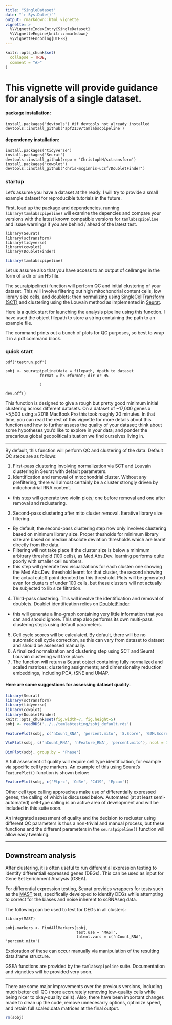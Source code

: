 ```yaml
---
title: "SingleDataset"
date: "`r Sys.Date()`"
output: rmarkdown::html_vignette
vignette: >
  %\VignetteIndexEntry{SingleDataset}
  %\VignetteEngine{knitr::rmarkdown}
  %\VignetteEncoding{UTF-8}
---
```


```r
knitr::opts_chunk$set(
  collapse = TRUE,
  comment = "#>"
)
```

# This vignette will provide guidance for analysis of a single dataset.


#### package installation:
```
install.packages("devtools") #if devtools not already installed
devtools::install_github('apf2139/tamlabscpipeline')
```
#### dependency installation:
```
install.packages("tidyverse")
install.packages('Seurat')
devtools::install_github(repo = 'ChristophH/sctransform')
install.packages("cowplot")
devtools::install_github('chris-mcginnis-ucsf/DoubletFinder')
```

### startup

Let's assume you have a dataset at the ready. I will try to provide a small example dataset for reproducible tutorials in the future.

First, load up the package and dependencies. running `library(tamlabscpipeline)` will examine the depencies and compare your versions with the latest known compatible versions for `tamlabscpipeline` and issue warnings if you are behind / ahead of the latest test.



```
library(Seurat)
library(sctransform)
library(tidyverse)
library(cowplot)
library(DoubletFinder)
```

```r

library(tamlabscpipeline)
```


Let us assume also that you have access to an output of cellranger in the form of a dir or an H5 file. 

The seuratpipeline() function will perform QC and initial clustering of your dataset. This will involve filtering out high mitochondrial content cells, low library size cells, and doublets; then normalizing using [SingleCellTransform (SCT)](https://genomebiology.biomedcentral.com/articles/10.1186/s13059-019-1874-1) and clustering using the Louvain method as implemented in [Seurat](https://satijalab.org/seurat/).

Here is a quick start for launching the analysis pipeline using this function. I have used the object filepath to store a string containing the path to an example file.

The command prints out a bunch of plots for QC purposes, so best to wrap it in a pdf command block.

### quick start

```
pdf('testrun.pdf')

sobj <- seuratpipeline(data = filepath, #path to dataset
               format = h5 #format; dir or H5
               
               )

dev.off()

```

This function is designed to give a rough but pretty good minimum initial clustering across different datasets. On a dataset of ~17,000 genes x ~5,500 using a 2018 MacBook Pro this took roughly 20 minutes. In that time, you can read the rest of this vignette for more details about this function and how to further assess the quality of your dataset; think about some hypotheses you'd like to explore in your data;  and ponder the precarious global geopolitical situation we find ourselves living in.

***

By default, this function will perform QC and clustering of the data. Default QC steps are as follows:

1. First-pass clustering involving normalization via SCT and Louvain clustering in Seurat with default parameters.
2. Identification and removal of mitochondrial cluster. Without any prefiltering, there will almost certainly be a cluster strongly driven by mitochondrial RNA content.
  + this step will generate two violin plots; one before removal and one after removal and reclustering.
3. Second-pass clustering after mito cluster removal. Iterative library size filtering.
  + By default, the second-pass clustering step now only involves clustering based on minimum library size. Proper thesholds for minimum library size are based on median absolute deviation thresholds which are learnt directly from the data.
  + Filtering will not take place if the cluster size is below a minimum arbitrary threshold (100 cells), as Med.Abs.Dev. learning performs quite poorly with smaller cell numbers.
  + this step will generate two visualizations for each cluster: one showing the Med.Abs.Dev. threshold learnt for that cluster, the second showing the actual cutoff point denoted by this threshold. Plots will be generated even for clusters of under 100 cells, but these clusters will not actually be subjected to lib size filtration.
4. Third-pass clustering. This will involve the identification and removal of doublets. Doublet identification relies on [DoubletFinder](https://www.sciencedirect.com/science/article/abs/pii/S2405471219300730)
  + this will generate a line-graph containing very little information that you can and should ignore. This step also performs its own multi-pass clustering steps using default parameters.
5. Cell cycle scores will be calculated. By default, there will be no automatic cell cycle correction, as this can vary from dataset to dataset and should be assessed manually.
6. A finalized normalization and clustering step using SCT and Seurat Louvain clustering will take place.
7. The function will return a Seurat object containing fully normalized and scaled matrices; clustering assignments; and dimensionality reduction embeddings, including PCA, tSNE and UMAP.



#### Here are some suggestions for assessing dataset quality.

``` r
library(Seurat)
library(sctransform)
library(tidyverse)
library(cowplot)
library(DoubletFinder)
knitr::opts_chunk$set(fig.width=7, fig.height=5) 
sobj <- readRDS('../../tamlabtesting/sobj_default.rds')
```

``` r

FeaturePlot(sobj, c('nCount_RNA', 'percent.mito', 'S.Score', 'G2M.Score'))

VlnPlot(sobj, c('nCount_RNA', 'nFeature_RNA', 'percent.mito'), ncol = 1)

DimPlot(sobj, group.by = 'Phase')

```

A full assesment of quality will require cell type identification, for example via specific cell type markers. An example of this using Seurat's `FeaturePlot()` function is shown below:

``` r

FeaturePlot(sobj, c('Ptprc', 'Cd3e', 'Cd19', 'Epcam'))

```

Other cell type calling approaches make use of differentially expressed genes, the calling of which is discussed below. Automated (at at least semi-automated) cell-type calling is an active area of development and will be included in this suite soon.

An integrated assessment of quality and the decision to recluster using different QC parameters is thus a non-trivial and manual process, but these functions and the different parameters in the `seuratpipeline()` function will allow easy tweaking.

***

## Downstream analysis

After clustering, it is often useful to run differential expression testing to identify differentiall expressed genes (DEGs). This can be used as input for Gene Set Enrichment Analysis (GSEA).

For differential expression testing, Seurat provides wrappers for tests such as the [MAST](https://www.ncbi.nlm.nih.gov/pmc/articles/PMC4676162/) test, specifically developed to identify DEGs while attempting to correct for the biases and noise inherent to scRNAseq data.

The following can be used to test for DEGs in all clusters:

```
library(MAST)

sobj.markers <- FindAllMarkers(sobj, 
                               test.use = 'MAST',
                               latent.vars = c('nCount_RNA', 'percent.mito')
```

Exploration of these can occur manually via manipulation of the resulting data.frame structure.


GSEA functions are provided by the `tamlabscpipeline` suite. Documentation and vignettes will be provided very soon.

***

There are some major improvements over the previous versions, including much better cell QC (more accrurately removing low-quality cells while being nicer to okay-quality cells). Also, there have been important changes made to clean up the code, remove unnecesarry options, optimize speed, and retain full scaled.data matrices at the final output.


``` r
rm(sobj)
```
